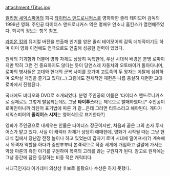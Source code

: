 attachment:/Titus.jpg

[[윌리엄 셰익스피어]]의 희곡 [[타이터스 앤드로니커스]]를 영화화한 줄리 테이모어 감독의 1999년 영화. 주인공 타이터스 앤드로니커스 역은 명배우 안소니 홉킨스가 열연해주었다. 희곡의 정보는 항목 참조.

[[라이온 킹]]의 뮤지컬 버전을 연출해 인기를 얻은 줄리 테이모어의 감독 데뷔작이기도 하며 이미 영화 이전에도 연극으로도 연출해 성공한 전력이 있었다.

원작의 기괴함과 더불어 영화 자체도 상당히 독특한데, 우선 시대적 배경은 분명 로마이지만 딱히 그런 건 중요하지도 않다는 듯이 당연스레 자동차와 오토바이가 돌아다니며, 로마의 병사들은 고대와 현대의 군복 사이를 오가며 고트족의 두 왕자는 메탈에 심취하며 오락실 게임을 즐기고 있다(...) 그럼에도 전체적인 재현은 나름 충실히 재현한 고대 로마에서 진행된다.

국내에도 비디오와 DVD로 소개되었다. 분명 주인공의 이름은 '타이터스 앤드로니커스로 실제로도 그렇게 발음되는데도 그냥 '''타이투스'''라는 제목으로 발매하였다.[* 주인공이 로마인이니까 라틴어 표기법에 따른 거 같...은데 그러면 티투스라고 해야된다. 게다가 셰익스피어의 '''줄리어스 시저'''는 영어식으로 표기한다?]

영화가 주인공으로 내세우는 인물은 타이터스 장군이지만, 처음과 끝은 그의 손자 루시어스가 맡고 있다. 사실 이 캐릭터 자체가 상당히 애매한데, 영화가 시작될 때는 그냥 현대식 집에서 장난감 전쟁 놀이나 하고 있었는데 갑자기 로마 시대에 떨어져서(?) 계속해서 목격자 역할을 하다가 중반부부터 본격적으로 작중 세계에 개입하고 결말에 가서는 악당 아론의 흑인 아기를 구원하여 폭력의 고리를 끊는 구원자가 된다. 참고로 원작에는 그냥 중간에 잠깐 등장하는 비중 적은 캐릭터다.

시대극인지라 아카데미 의상상 후보로 올랐으나 수상은 하지 못했다.
